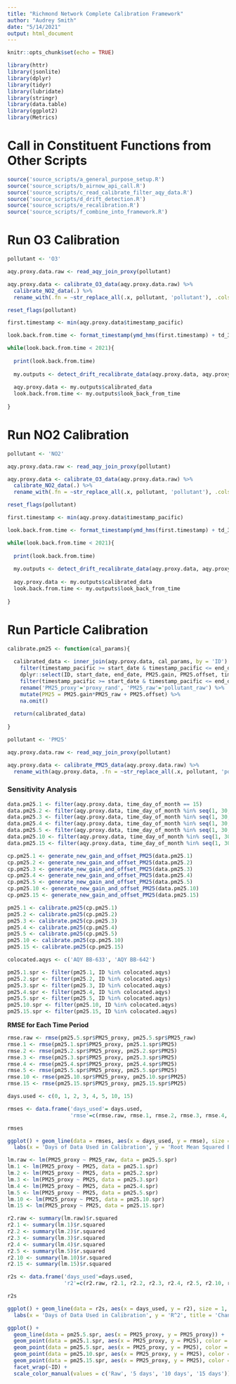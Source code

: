 ```yaml
---
title: "Richmond Network Complete Calibration Framework"
author: "Audrey Smith"
date: "5/14/2021"
output: html_document
---
```


```r
knitr::opts_chunk$set(echo = TRUE)
```

```r
library(httr)
library(jsonlite)
library(dplyr)
library(tidyr)
library(lubridate)
library(stringr)
library(data.table)
library(ggplot2)
library(Metrics)
```

# Call in Constituent Functions from Other Scripts
```r
source('source_scripts/a_general_purpose_setup.R')
source('source_scripts/b_airnow_api_call.R')
source('source_scripts/c_read_calibrate_filter_aqy_data.R')
source('source_scripts/d_drift_detection.R')
source('source_scripts/e_recalibration.R')
source('source_scripts/f_combine_into_framework.R')
```

#######################################
# Run O3 Calibration
#######################################

```r
pollutant <- 'O3'

aqy.proxy.data.raw <- read_aqy_join_proxy(pollutant)

aqy.proxy.data <- calibrate_O3_data(aqy.proxy.data.raw) %>%
  calibrate_NO2_data(.) %>%
  rename_with(.fn = ~str_replace_all(.x, pollutant, 'pollutant'), .cols = everything())
```

```r
reset_flags(pollutant)

first.timestamp <- min(aqy.proxy.data$timestamp_pacific)

look.back.from.time <- format_timestamp(ymd_hms(first.timestamp) + td_30day)
```


```r
while(look.back.from.time < 2021){
  
  print(look.back.from.time)
  
  my.outputs <- detect_drift_recalibrate_data(aqy.proxy.data, aqy.proxy.data.raw, pollutant, look.back.from.time)
  
  aqy.proxy.data <- my.outputs$calibrated_data
  look.back.from.time <- my.outputs$look_back_from_time
  
}
```

#######################################
# Run NO2 Calibration
#######################################

```r
pollutant <- 'NO2'

aqy.proxy.data.raw <- read_aqy_join_proxy(pollutant)

aqy.proxy.data <- calibrate_O3_data(aqy.proxy.data.raw) %>%
  calibrate_NO2_data(.) %>%
  rename_with(.fn = ~str_replace_all(.x, pollutant, 'pollutant'), .cols = everything())
```

```r
reset_flags(pollutant)

first.timestamp <- min(aqy.proxy.data$timestamp_pacific)

look.back.from.time <- format_timestamp(ymd_hms(first.timestamp) + td_30day)

```


```r
while(look.back.from.time < 2021){
  
  print(look.back.from.time)
  
  my.outputs <- detect_drift_recalibrate_data(aqy.proxy.data, aqy.proxy.data.raw, pollutant, look.back.from.time)
  
  aqy.proxy.data <- my.outputs$calibrated_data
  look.back.from.time <- my.outputs$look_back_from_time
  
}
```

#######################################
# Run Particle Calibration
#######################################

```r
calibrate.pm25 <- function(cal_params){
  
  calibrated_data <- inner_join(aqy.proxy.data, cal_params, by = 'ID') %>%
    filter(timestamp_pacific >= start_date & timestamp_pacific <= end_date) %>%
    dplyr::select(ID, start_date, end_date, PM25.gain, PM25.offset, timestamp_pacific, TEMP, RH, proxy_rand, pollutant_raw) %>%
    filter(timestamp_pacific >= start_date & timestamp_pacific <= end_date) %>%
    rename('PM25_proxy'='proxy_rand', 'PM25_raw'='pollutant_raw') %>%
    mutate(PM25 = PM25.gain*PM25_raw + PM25.offset) %>%
    na.omit()
  
  return(calibrated_data)
  
}
```

```r
pollutant <- 'PM25'

aqy.proxy.data.raw <- read_aqy_join_proxy(pollutant) 

aqy.proxy.data <- calibrate_PM25_data(aqy.proxy.data.raw) %>%
  rename_with(aqy.proxy.data, .fn = ~str_replace_all(.x, pollutant, 'pollutant'), .cols = everything())
```

### Sensitivity Analysis

```r
data.pm25.1 <- filter(aqy.proxy.data, time_day_of_month == 15)
data.pm25.2 <- filter(aqy.proxy.data, time_day_of_month %in% seq(1, 30, 15))
data.pm25.3 <- filter(aqy.proxy.data, time_day_of_month %in% seq(1, 30, 10))
data.pm25.4 <- filter(aqy.proxy.data, time_day_of_month %in% seq(1, 30, 8))
data.pm25.5 <- filter(aqy.proxy.data, time_day_of_month %in% seq(1, 30, 6))
data.pm25.10 <- filter(aqy.proxy.data, time_day_of_month %in% seq(1, 30, 3))
data.pm25.15 <- filter(aqy.proxy.data, time_day_of_month %in% seq(1, 30, 2))

cp.pm25.1 <- generate_new_gain_and_offset_PM25(data.pm25.1)
cp.pm25.2 <- generate_new_gain_and_offset_PM25(data.pm25.2)
cp.pm25.3 <- generate_new_gain_and_offset_PM25(data.pm25.3)
cp.pm25.4 <- generate_new_gain_and_offset_PM25(data.pm25.4)
cp.pm25.5 <- generate_new_gain_and_offset_PM25(data.pm25.5)
cp.pm25.10 <- generate_new_gain_and_offset_PM25(data.pm25.10)
cp.pm25.15 <- generate_new_gain_and_offset_PM25(data.pm25.15)

pm25.1 <- calibrate.pm25(cp.pm25.1)
pm25.2 <- calibrate.pm25(cp.pm25.2)
pm25.3 <- calibrate.pm25(cp.pm25.3)
pm25.4 <- calibrate.pm25(cp.pm25.4)
pm25.5 <- calibrate.pm25(cp.pm25.5)
pm25.10 <- calibrate.pm25(cp.pm25.10)
pm25.15 <- calibrate.pm25(cp.pm25.15)

colocated.aqys <- c('AQY BB-633', 'AQY BB-642')

pm25.1.spr <- filter(pm25.1, ID %in% colocated.aqys)
pm25.2.spr <- filter(pm25.2, ID %in% colocated.aqys)
pm25.3.spr <- filter(pm25.3, ID %in% colocated.aqys)
pm25.4.spr <- filter(pm25.4, ID %in% colocated.aqys)
pm25.5.spr <- filter(pm25.5, ID %in% colocated.aqys)
pm25.10.spr <- filter(pm25.10, ID %in% colocated.aqys)
pm25.15.spr <- filter(pm25.15, ID %in% colocated.aqys)
```

__RMSE for Each Time Period__
```r
rmse.raw <- rmse(pm25.5.spr$PM25_proxy, pm25.5.spr$PM25_raw)
rmse.1 <- rmse(pm25.1.spr$PM25_proxy, pm25.1.spr$PM25)
rmse.2 <- rmse(pm25.2.spr$PM25_proxy, pm25.2.spr$PM25)
rmse.3 <- rmse(pm25.3.spr$PM25_proxy, pm25.3.spr$PM25)
rmse.4 <- rmse(pm25.4.spr$PM25_proxy, pm25.4.spr$PM25)
rmse.5 <- rmse(pm25.5.spr$PM25_proxy, pm25.5.spr$PM25)
rmse.10 <- rmse(pm25.10.spr$PM25_proxy, pm25.10.spr$PM25)
rmse.15 <- rmse(pm25.15.spr$PM25_proxy, pm25.15.spr$PM25)

days.used <- c(0, 1, 2, 3, 4, 5, 10, 15)

rmses <- data.frame('days_used'= days.used, 
                    'rmse'=c(rmse.raw, rmse.1, rmse.2, rmse.3, rmse.4, rmse.5, rmse.10, rmse.15))

rmses

ggplot() + geom_line(data = rmses, aes(x = days_used, y = rmse), size = 1, color = 'orange2') +
  labs(x = 'Days of Data Used in Calibration', y = 'Root Mean Squared Error', title = 'Change in Error with Days of Data Used for Recalibration - PM2.5')
```
         
```r
lm.raw <- lm(PM25_proxy ~ PM25_raw, data = pm25.5.spr)
lm.1 <- lm(PM25_proxy ~ PM25, data = pm25.1.spr)
lm.2 <- lm(PM25_proxy ~ PM25, data = pm25.2.spr)
lm.3 <- lm(PM25_proxy ~ PM25, data = pm25.3.spr)
lm.4 <- lm(PM25_proxy ~ PM25, data = pm25.4.spr)
lm.5 <- lm(PM25_proxy ~ PM25, data = pm25.5.spr)
lm.10 <- lm(PM25_proxy ~ PM25, data = pm25.10.spr)
lm.15 <- lm(PM25_proxy ~ PM25, data = pm25.15.spr)

r2.raw <- summary(lm.raw)$r.squared
r2.1 <- summary(lm.1)$r.squared
r2.2 <- summary(lm.2)$r.squared
r2.3 <- summary(lm.3)$r.squared
r2.4 <- summary(lm.4)$r.squared
r2.5 <- summary(lm.5)$r.squared
r2.10 <- summary(lm.10)$r.squared
r2.15 <- summary(lm.15)$r.squared

r2s <- data.frame('days_used'=days.used,
                  'r2'=c(r2.raw, r2.1, r2.2, r2.3, r2.4, r2.5, r2.10, r2.15))

r2s

ggplot() + geom_line(data = r2s, aes(x = days_used, y = r2), size = 1, color = 'blue3') +
  labs(x = 'Days of Data Used in Calibration', y = 'R^2', title = 'Change in R2 with Days of Data Used for Recalibration - PM2.5')
```

```r
ggplot() +
  geom_line(data = pm25.5.spr, aes(x = PM25_proxy, y = PM25_proxy)) +
  geom_point(data = pm25.1.spr, aes(x = PM25_proxy, y = PM25), color = 'gray50') +
  geom_point(data = pm25.5.spr, aes(x = PM25_proxy, y = PM25), color = 'coral') +
  geom_point(data = pm25.10.spr, aes(x = PM25_proxy, y = PM25), color = 'cyan3') +
  geom_point(data = pm25.15.spr, aes(x = PM25_proxy, y = PM25), color = 'navy') +
  facet_wrap(~ID) +
  scale_color_manual(values = c('Raw', '5 days', '10 days', '15 days'))
```




























